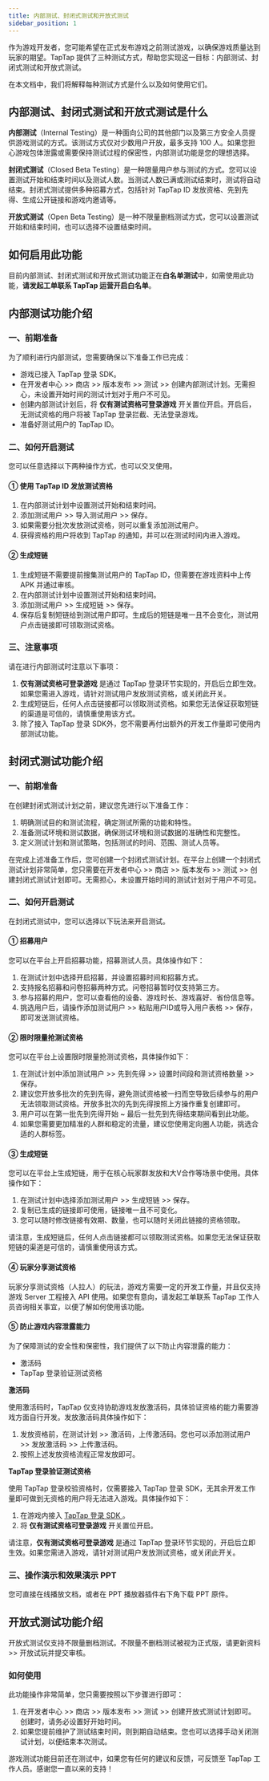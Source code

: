 ```yaml
---
title: 内部测试、封闭式测试和开放式测试
sidebar_position: 1
---
```



作为游戏开发者，您可能希望在正式发布游戏之前测试游戏，以确保游戏质量达到玩家的期望。TapTap 提供了三种测试方式，帮助您实现这一目标：内部测试、封闭式测试和开放式测试。

在本文档中，我们将解释每种测试方式是什么以及如何使用它们。

## 内部测试、封闭式测试和开放式测试是什么

**内部测试**（Internal Testing）是一种面向公司的其他部门以及第三方安全人员提供游戏测试的方式。该测试方式仅对少数用户开放，最多支持 100 人。如果您担心游戏包体泄露或需要保持测试过程的保密性，内部测试功能是您的理想选择。

**封闭式测试**（Closed Beta Testing）是一种限量用户参与测试的方式。您可以设置测试开始和结束时间以及测试人数。当测试人数已满或测试结束时，测试将自动结束。封闭式测试提供多种招募方式，包括针对 TapTap ID 发放资格、先到先得、生成公开链接和游戏内邀请等。

**开放式测试**（Open Beta Testing）是一种不限量删档测试方式，您可以设置测试开始和结束时间，也可以选择不设置结束时间。

## 如何启用此功能

目前内部测试、封闭式测试和开放式测试功能正在**白名单测试**中，如需使用此功能，**请发起工单联系 TapTap 运营开启白名单**。

## 内部测试功能介绍

### 一、前期准备

为了顺利进行内部测试，您需要确保以下准备工作已完成：

* 游戏已接入 TapTap 登录 SDK。
* 在开发者中心 >> 商店 >> 版本发布 >> 测试 >> 创建内部测试计划。无需担心，未设置开始时间的测试计划对于用户不可见。
* 创建内部测试计划后，将 **仅有测试资格可登录游戏** 开关置位开启。开启后，无测试资格的用户将被 TapTap 登录拦截、无法登录游戏。
* 准备好测试用户的 TapTap ID。

### 二、如何开启测试

您可以任意选择以下两种操作方式，也可以交叉使用。

#### ① 使用 TapTap ID 发放测试资格

1. 在内部测试计划中设置测试开始和结束时间。
2. 添加测试用户 >> 导入测试用户 >> 保存。
3. 如果需要分批次发放测试资格，则可以重复添加测试用户。
4. 获得资格的用户将收到 TapTap 的通知，并可以在测试时间内进入游戏。

#### ② 生成短链

1. 生成短链不需要提前搜集测试用户的 TapTap ID，但需要在游戏资料中上传 APK 并通过审核。
2. 在内部测试计划中设置测试开始和结束时间。
3. 添加测试用户 >> 生成短链 >> 保存。
4. 保存后复制短链给到测试用户即可。生成后的短链是唯一且不会变化，测试用户点击链接即可领取测试资格。

### 三、注意事项

请在进行内部测试时注意以下事项：

1. **仅有测试资格可登录游戏** 是通过 TapTap 登录环节实现的，开启后立即生效。如果您需进入游戏，请针对测试用户发放测试资格，或关闭此开关。
2. 生成短链后，任何人点击链接都可以领取测试资格。如果您无法保证获取短链的渠道是可信的，请慎重使用该方式。
3. 除了接入 TapTap 登录 SDK外，您不需要再付出额外的开发工作量即可使用内部测试功能。

## 封闭式测试功能介绍

### 一、前期准备

在创建封闭式测试计划之前，建议您先进行以下准备工作：

1. 明确测试目的和测试流程，确定测试所需的功能和特性。
2. 准备测试环境和测试数据，确保测试环境和测试数据的准确性和完整性。
3. 定义测试计划和测试策略，包括测试的时间、范围、测试人员等。

在完成上述准备工作后，您可创建一个封闭式测试计划。在平台上创建一个封闭式测试计划非常简单，您只需要在开发者中心 >> 商店 >> 版本发布 >> 测试 >> 创建封闭式测试计划即可。无需担心，未设置开始时间的测试计划对于用户不可见。

### 二、如何开启测试

在封闭式测试中，您可以选择以下玩法来开启测试。

#### ① 招募用户

您可以在平台上开启招募功能，招募测试人员。具体操作如下：

1. 在测试计划中选择开启招募，并设置招募时间和招募方式。
2. 支持报名招募和问卷招募两种方式。问卷招募暂时仅支持第三方。
3. 参与招募的用户，您可以查看他的设备、游戏时长、游戏喜好、省份信息等。
4. 挑选用户后，请操作添加测试用户 >> 粘贴用户ID或导入用户表格 >> 保存，即可发送测试资格。

#### ② 限时限量抢测试资格

您可以在平台上设置限时限量抢测试资格，具体操作如下：

1. 在测试计划中添加测试用户 >> 先到先得 >> 设置时间段和测试资格数量 >> 保存。
2. 建议您开放多批次的先到先得，避免测试资格被一扫而空导致后续参与的用户无法领取测试资格。开放多批次的先到先得按照上方操作重复创建即可。
3. 用户可以在第一批先到先得开始 ~ 最后一批先到先得结束期间看到此功能。
4. 如果您需要更加精准的人群和稳定的流量，建议您使用定向圈人功能，挑选合适的人群标签。

#### ③ 生成短链

您可以在平台上生成短链，用于在核心玩家群发放和大V合作等场景中使用。具体操作如下：

1. 在测试计划中选择添加测试用户 >> 生成短链 >> 保存。
2. 复制已生成的链接即可使用，链接唯一且不可变化。
3. 您可以随时修改链接有效期、数量，也可以随时关闭此链接的资格领取。

请注意，生成短链后，任何人点击链接都可以领取测试资格。如果您无法保证获取短链的渠道是可信的，请慎重使用该方式。

#### ④ 玩家分享测试资格

玩家分享测试资格（人拉人）的玩法，游戏方需要一定的开发工作量，并且仅支持游戏 Server 工程接入 API 使用。如果您有意向，请发起工单联系 TapTap 工作人员咨询相关事宜，以便了解如何使用该功能。

#### ⑤ 防止游戏内容泄露能力

为了保障测试的安全性和保密性，我们提供了以下防止内容泄露的能力：

* 激活码
* TapTap 登录验证测试资格

**激活码**

使用激活码时，TapTap 仅支持协助游戏发放激活码，具体验证资格的能力需要游戏方面自行开发。发放激活码具体操作如下：

1. 发放资格前，在测试计划 >> 激活码，上传激活码。您也可以添加测试用户 >> 发放激活码 >> 上传激活码。
2. 按照上述发放资格流程正常发放即可。

**TapTap 登录验证测试资格**

使用 TapTap 登录校验资格时，仅需要接入 TapTap 登录 SDK，无其余开发工作量即可做到无资格的用户将无法进入游戏。具体操作如下：

1. 在游戏内接入 [TapTap 登录 SDK ](https://developer.taptap.cn/docs/sdk/taptap-login/features/)。
2. 将 **仅有测试资格可登录游戏** 开关置位开启。

请注意，**仅有测试资格可登录游戏** 是通过 TapTap 登录环节实现的，开启后立即生效。如果您需进入游戏，请针对测试用户发放测试资格，或关闭此开关。


### 三、操作演示和效果演示 PPT

您可直接在线播放文档，或者在 PPT 播放器插件右下角下载 PPT 原件。

<OfficeDoc fileUrl="https://capacity-files.lcfile.com/f2i5A8sjPnQ096FrCwOONFM992zJnYr8/test.pptx" />


## 开放式测试功能介绍

开放式测试仅支持不限量删档测试。不限量不删档测试被视为正式版，请更新资料 >> 开放试玩并提交审核。

### 如何使用

此功能操作非常简单，您只需要按照以下步骤进行即可：

1. 在开发者中心 >> 商店 >> 版本发布 >> 测试 >> 创建开放式测试计划即可。创建时，请务必设置好开始时间。
2. 如果您提前维护了测试结束时间，则到期自动结束。您也可以选择手动关闭测试计划，以便结束本次测试。

游戏测试功能目前还在测试中，如果您有任何的建议和反馈，可反馈至 TapTap 工作人员。感谢您一直以来的支持！